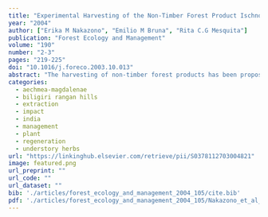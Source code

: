 ```yaml
---
title: "Experimental Harvesting of the Non-Timber Forest Product Ischnosiphon Polyphyllus in Central Amazonia"
year: "2004"
author: ["Erika M Nakazono", "Emilio M Bruna", "Rita C.G Mesquita"]
publication: "Forest Ecology and Management"
volume: "190"
number: "2-3"
pages: "219-225"
doi: "10.1016/j.foreco.2003.10.013"
abstract: "The harvesting of non-timber forest products has been proposed as an alternative to timber harvesting that can increase rural income while having a reduced impact on forest structure. However, surprisingly little is known about the biological consequences of harvesting these products. We conducted a 3-year experiment in which we simulated the stem harvesting of the Amazonian plant Ischnosiphon polyphyllus, which is used by traditional and indigenous populations in the Amazon for the construction of baskets, mats, and other handicrafts used in manioc cultivation. We found that plant mortality is limited in all except the most extreme harvesting treatments. However, we also found that plants recuperate extremely slowly from experimental harvesting. These results suggest that current harvesting strategies may not be conservative enough to ensure long-term population survival."
categories: 
  - aechmea-magdalenae
  - biligiri rangan hills
  - extraction
  - impact
  - india
  - management
  - plant
  - regeneration
  - understory herbs
url: "https://linkinghub.elsevier.com/retrieve/pii/S0378112703004821"
image: featured.png
url_preprint: ""
url_code: ""
url_dataset: ""
bib: './articles/forest_ecology_and_management_2004_105/cite.bib'
pdf: './articles/forest_ecology_and_management_2004_105/Nakazono_et_al_2004.pdf'
---
```

